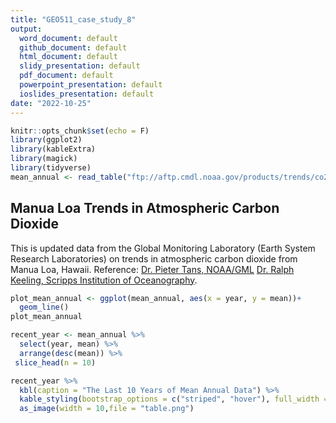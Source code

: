 ```yaml
---
title: "GEO511_case_study_8"
output:
  word_document: default
  github_document: default
  html_document: default
  slidy_presentation: default
  pdf_document: default
  powerpoint_presentation: default
  ioslides_presentation: default
date: "2022-10-25"
---
```


```r
knitr::opts_chunk$set(echo = F)
library(ggplot2)
library(kableExtra)
library(magick)
library(tidyverse)
mean_annual <- read_table("ftp://aftp.cmdl.noaa.gov/products/trends/co2/co2_annmean_mlo.txt", skip = 57, col_names = c("year", "mean", "unc"))

```

## Manua Loa Trends in Atmospheric Carbon Dioxide

This is updated data from the Global Monitoring Laboratory (Earth System Research Laboratories) on trends in atmospheric carbon dioxide from Manua Loa, Hawaii.
Reference:
[Dr. Pieter Tans, NOAA/GML](gml.noaa.gov/ccgg/trends/) [Dr. Ralph Keeling, Scripps Institution of Oceanography](scrippsco2.ucsd.edu/).

```r
plot_mean_annual <- ggplot(mean_annual, aes(x = year, y = mean))+
  geom_line()
plot_mean_annual

recent_year <- mean_annual %>%
  select(year, mean) %>%
  arrange(desc(mean)) %>%
 slice_head(n = 10)

recent_year %>%
  kbl(caption = "The Last 10 Years of Mean Annual Data") %>% 
  kable_styling(bootstrap_options = c("striped", "hover"), full_width = T, position = "left") %>%
  as_image(width = 10,file = "table.png")
```

